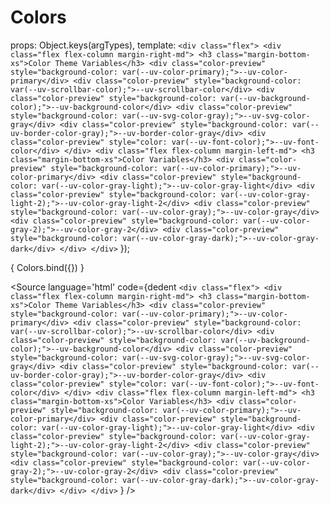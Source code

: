 
<Meta
  title='Theme/Colors'
/>

# Colors

  props: Object.keys(argTypes),
  template: 
    `
    <div class="flex">
        <div class="flex flex-column margin-right-md">
            <h3 class="margin-bottom-xs">Color Theme Variables</h3>
            <div class="color-preview" style="background-color: var(--uv-color-primary);">--uv-color-primary</div>
            <div class="color-preview" style="background-color: var(--uv-scrollbar-color);">--uv-scrollbar-color</div>
            <div class="color-preview" style="background-color: var(--uv-background-color);">--uv-background-color</div>
            <div class="color-preview" style="background-color: var(--uv-svg-color-gray);">--uv-svg-color-gray</div>
            <div class="color-preview" style="background-color: var(--uv-border-color-gray);">--uv-border-color-gray</div>
            <div class="color-preview" style="color: var(--uv-font-color);">--uv-font-color</div>
        </div>
        <div class="flex flex-column margin-left-md">
            <h3 class="margin-bottom-xs">Color Variables</h3>
            <div class="color-preview" style="background-color: var(--uv-color-primary);">--uv-color-primary</div>
            <div class="color-preview" style="background-color: var(--uv-color-gray-light);">--uv-color-gray-light</div>
            <div class="color-preview" style="background-color: var(--uv-color-gray-light-2);">--uv-color-gray-light-2</div>
            <div class="color-preview" style="background-color: var(--uv-color-gray);">--uv-color-gray</div>
            <div class="color-preview" style="background-color: var(--uv-color-gray-2);">--uv-color-gray-2</div>
            <div class="color-preview" style="background-color: var(--uv-color-gray-dark);">--uv-color-gray-dark</div>
        </div>
    </div>
    `
});

<Canvas>
  <Story
    name="Colors"
    height="400px"
  >
    { Colors.bind({}) }
  </Story>
</Canvas>

<Source
  language='html'
  code={dedent
    `
       <div class="flex">
        <div class="flex flex-column margin-right-md">
            <h3 class="margin-bottom-xs">Color Theme Variables</h3>
            <div class="color-preview" style="background-color: var(--uv-color-primary);">--uv-color-primary</div>
            <div class="color-preview" style="background-color: var(--uv-scrollbar-color);">--uv-scrollbar-color</div>
            <div class="color-preview" style="background-color: var(--uv-background-color);">--uv-background-color</div>
            <div class="color-preview" style="background-color: var(--uv-svg-color-gray);">--uv-svg-color-gray</div>
            <div class="color-preview" style="background-color: var(--uv-border-color-gray);">--uv-border-color-gray</div>
            <div class="color-preview" style="color: var(--uv-font-color);">--uv-font-color</div>
        </div>
        <div class="flex flex-column margin-left-md">
            <h3 class="margin-bottom-xs">Color Variables</h3>
            <div class="color-preview" style="background-color: var(--uv-color-primary);">--uv-color-primary</div>
            <div class="color-preview" style="background-color: var(--uv-color-gray-light);">--uv-color-gray-light</div>
            <div class="color-preview" style="background-color: var(--uv-color-gray-light-2);">--uv-color-gray-light-2</div>
            <div class="color-preview" style="background-color: var(--uv-color-gray);">--uv-color-gray</div>
            <div class="color-preview" style="background-color: var(--uv-color-gray-2);">--uv-color-gray-2</div>
            <div class="color-preview" style="background-color: var(--uv-color-gray-dark);">--uv-color-gray-dark</div>
        </div>
    </div>
    `
  }
/>


